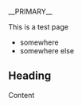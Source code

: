 __PRIMARY__
{{NAVBARSORTORDER:3}}
{{DISPLAYTITLE:Test page}}

This is a test page
* somewhere
* somewhere else

== Heading ==
Content